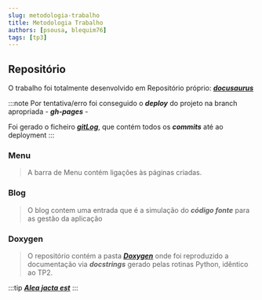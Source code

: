 ```yaml
---
slug: metodologia-trabalho
title: Metodologia Trabalho
authors: [psousa, blequim76]
tags: [tp3]
---
```


## Repositório
O trabalho foi totalmente desenvolvido em Repositório próprio: [***docusaurus***](https://github.com/psousaUAlg/docusaurus) 

:::note
Por tentativa/erro foi conseguido o ***deploy*** do projeto na branch apropriada - ***gh-pages*** -

Foi gerado o ficheiro [***gitLog***](https://github.com/psousaUAlg/docusaurus/blob/732e0511a297044e3ccac3a5ae433f8788e19764/gitLog.md), que contém todos os ***commits*** até ao deployment
:::

### Menu
> A barra de Menu contém ligações às páginas criadas.

### Blog
> O blog contem uma entrada que é a simulação do ***código fonte*** para as gestão da aplicação

### Doxygen
> O repositório contém a pasta [***Doxygen***](https://github.com/psousaUAlg/docusaurus/blob/732e0511a297044e3ccac3a5ae433f8788e19764/Doxygen/html/index.html)  onde foi reproduzido a documentação via ***docstrings*** gerado pelas rotinas Python, idêntico ao TP2.

:::tip
[***Alea jacta est***](https://pt.wikipedia.org/wiki/Alea_jacta_est)
:::